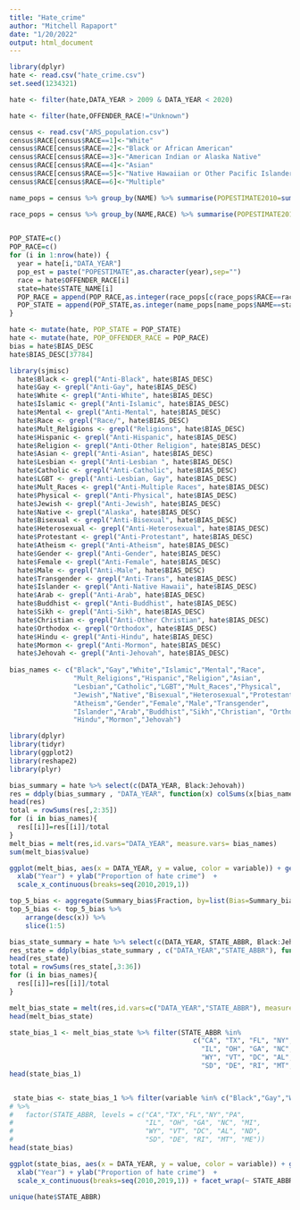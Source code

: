 ```yaml
---
title: "Hate_crime"
author: "Mitchell Rapaport"
date: "1/20/2022"
output: html_document
---
```


```r
library(dplyr)
hate <- read.csv("hate_crime.csv")
set.seed(1234321)
```

```r
hate <- filter(hate,DATA_YEAR > 2009 & DATA_YEAR < 2020)

hate <- filter(hate,OFFENDER_RACE!="Unknown")
```

```r
census <- read.csv("ARS_population.csv")
census$RACE[census$RACE==1]<-"White"
census$RACE[census$RACE==2]<-"Black or African American"
census$RACE[census$RACE==3]<-"American Indian or Alaska Native"
census$RACE[census$RACE==4]<-"Asian"
census$RACE[census$RACE==5]<-"Native Hawaiian or Other Pacific Islander"
census$RACE[census$RACE==6]<-"Multiple"

name_pops = census %>% group_by(NAME) %>% summarise(POPESTIMATE2010=sum(POPESTIMATE2010),      POPESTIMATE2011=sum(POPESTIMATE2011),POPESTIMATE2012=sum(POPESTIMATE2012),POPESTIMATE2013=sum(POPESTIMATE2013),POPESTIMATE2014=sum(POPESTIMATE2014),POPESTIMATE2015=sum(POPESTIMATE2015),POPESTIMATE2016=sum(POPESTIMATE2016),POPESTIMATE2017=sum(POPESTIMATE2017),POPESTIMATE2018=sum(POPESTIMATE2018),POPESTIMATE2019=sum(POPESTIMATE2019))

race_pops = census %>% group_by(NAME,RACE) %>% summarise(POPESTIMATE2010=sum(POPESTIMATE2010),      POPESTIMATE2011=sum(POPESTIMATE2011),POPESTIMATE2012=sum(POPESTIMATE2012),POPESTIMATE2013=sum(POPESTIMATE2013),POPESTIMATE2014=sum(POPESTIMATE2014),POPESTIMATE2015=sum(POPESTIMATE2015),POPESTIMATE2016=sum(POPESTIMATE2016),POPESTIMATE2017=sum(POPESTIMATE2017),POPESTIMATE2018=sum(POPESTIMATE2018),POPESTIMATE2019=sum(POPESTIMATE2019))
  
```

```r
POP_STATE=c()
POP_RACE=c()
for (i in 1:nrow(hate)) {
  year = hate[i,"DATA_YEAR"]
  pop_est = paste("POPESTIMATE",as.character(year),sep="")
  race = hate$OFFENDER_RACE[i]
  state=hate$STATE_NAME[i]
  POP_RACE = append(POP_RACE,as.integer(race_pops[c(race_pops$RACE==race & race_pops$NAME==state),pop_est]))
  POP_STATE = append(POP_STATE,as.integer(name_pops[name_pops$NAME==state,pop_est]))
}
```

```r
hate <- mutate(hate, POP_STATE = POP_STATE)
hate <- mutate(hate, POP_OFFENDER_RACE = POP_RACE)
bias = hate$BIAS_DESC
hate$BIAS_DESC[37784]
```

```r
library(sjmisc)
  hate$Black <- grepl("Anti-Black", hate$BIAS_DESC)
  hate$Gay <- grepl("Anti-Gay", hate$BIAS_DESC)
  hate$White <- grepl("Anti-White", hate$BIAS_DESC)
  hate$Islamic <- grepl("Anti-Islamic", hate$BIAS_DESC)
  hate$Mental <- grepl("Anti-Mental", hate$BIAS_DESC)
  hate$Race <- grepl("Race/", hate$BIAS_DESC)
  hate$Mult_Religions <- grepl("Religions", hate$BIAS_DESC)
  hate$Hispanic <- grepl("Anti-Hispanic", hate$BIAS_DESC)
  hate$Religion <- grepl("Anti-Other Religion", hate$BIAS_DESC)
  hate$Asian <- grepl("Anti-Asian", hate$BIAS_DESC)
  hate$Lesbian <- grepl("Anti-Lesbian ", hate$BIAS_DESC)
  hate$Catholic <- grepl("Anti-Catholic", hate$BIAS_DESC)
  hate$LGBT <- grepl("Anti-Lesbian, Gay", hate$BIAS_DESC)
  hate$Mult_Races <- grepl("Anti-Multiple Races", hate$BIAS_DESC)
  hate$Physical <- grepl("Anti-Physical", hate$BIAS_DESC)
  hate$Jewish <- grepl("Anti-Jewish", hate$BIAS_DESC)
  hate$Native <- grepl("Alaska", hate$BIAS_DESC)
  hate$Bisexual <- grepl("Anti-Bisexual", hate$BIAS_DESC)
  hate$Heterosexual <- grepl("Anti-Heterosexual", hate$BIAS_DESC)
  hate$Protestant <- grepl("Anti-Protestant", hate$BIAS_DESC)
  hate$Atheism <- grepl("Anti-Atheism", hate$BIAS_DESC)
  hate$Gender <- grepl("Anti-Gender", hate$BIAS_DESC)
  hate$Female <- grepl("Anti-Female", hate$BIAS_DESC)
  hate$Male <- grepl("Anti-Male", hate$BIAS_DESC)
  hate$Transgender <- grepl("Anti-Trans", hate$BIAS_DESC)
  hate$Islander <- grepl("Anti-Native Hawaii", hate$BIAS_DESC)
  hate$Arab <- grepl("Anti-Arab", hate$BIAS_DESC)
  hate$Buddhist <- grepl("Anti-Buddhist", hate$BIAS_DESC)
  hate$Sikh <- grepl("Anti-Sikh", hate$BIAS_DESC)
  hate$Christian <- grepl("Anti-Other Christian", hate$BIAS_DESC)
  hate$Orthodox <- grepl("Orthodox", hate$BIAS_DESC)
  hate$Hindu <- grepl("Anti-Hindu", hate$BIAS_DESC)
  hate$Mormon <- grepl("Anti-Mormon", hate$BIAS_DESC)
  hate$Jehovah <- grepl("Anti-Jehovah", hate$BIAS_DESC)
  
bias_names <- c("Black","Gay","White","Islamic","Mental","Race",
                "Mult_Religions","Hispanic","Religion","Asian",
                "Lesbian","Catholic","LGBT","Mult_Races","Physical",
                "Jewish","Native","Bisexual","Heterosexual","Protestant",
                "Atheism","Gender","Female","Male","Transgender",
                "Islander","Arab","Buddhist","Sikh","Christian", "Orthodox",
                "Hindu","Mormon","Jehovah")
```

```r
library(dplyr)
library(tidyr)
library(ggplot2)
library(reshape2)
library(plyr)

bias_summary = hate %>% select(c(DATA_YEAR, Black:Jehovah))
res = ddply(bias_summary , "DATA_YEAR", function(x) colSums(x[bias_names]))
head(res)
total = rowSums(res[,2:35])
for (i in bias_names){
  res[[i]]=res[[i]]/total
}
melt_bias = melt(res,id.vars="DATA_YEAR", measure.vars= bias_names)
sum(melt_bias$value)

ggplot(melt_bias, aes(x = DATA_YEAR, y = value, color = variable)) + geom_line() + geom_point() + ggtitle("Proportion of hate crime type per year") + 
  xlab("Year") + ylab("Proportion of hate crime")  + 
  scale_x_continuous(breaks=seq(2010,2019,1))

top_5_bias <- aggregate(Summary_bias$Fraction, by=list(Bias=Summary_bias$Bias), FUN=sum) 
top_5_bias <- top_5_bias %>%
    arrange(desc(x)) %>%
    slice(1:5) 
```

```r
bias_state_summary = hate %>% select(c(DATA_YEAR, STATE_ABBR, Black:Jehovah))
res_state = ddply(bias_state_summary , c("DATA_YEAR","STATE_ABBR"), function(x) colSums(x[bias_names]))
head(res_state)
total = rowSums(res_state[,3:36])
for (i in bias_names){
  res[[i]]=res[[i]]/total
}

melt_bias_state = melt(res,id.vars=c("DATA_YEAR","STATE_ABBR"), measure.vars= bias_names)
head(melt_bias_state)

state_bias_1 <- melt_bias_state %>% filter(STATE_ABBR %in% 
                                              c("CA", "TX", "FL", "NY", "PA", 
                                                "IL", "OH", "GA", "NC", "MI", 
                                                "WY", "VT", "DC", "AL", "ND",
                                                "SD", "DE", "RI", "MT", "ME"))
head(state_bias_1)


 state_bias <- state_bias_1 %>% filter(variable %in% c("Black","Gay","White","Hispanic","LGBT")) 
# %>%
#   factor(STATE_ABBR, levels = c("CA","TX","FL","NY","PA",
#                                 "IL", "OH", "GA", "NC", "MI", 
#                                 "WY", "VT", "DC", "AL", "ND",
#                                 "SD", "DE", "RI", "MT", "ME"))
head(state_bias)

ggplot(state_bias, aes(x = DATA_YEAR, y = value, color = variable)) + geom_line() + geom_point() + ggtitle("Proportion of hate crime type per year") + 
  xlab("Year") + ylab("Proportion of hate crime")  + 
  scale_x_continuous(breaks=seq(2010,2019,1)) + facet_wrap(~ STATE_ABBR)

unique(hate$STATE_ABBR)
```
